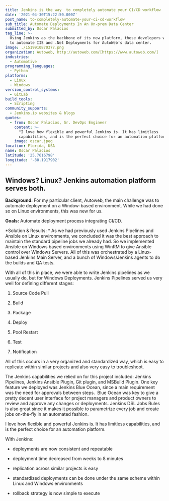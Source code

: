 ```yaml
---
title: Jenkins is the way  to completely automate your CI/CD workflow
date: '2021-04-30T15:22:50.000Z'
post_name: to-completely-automate-your-ci-cd-workflow
sub_title: Automate Deployments In An On-prem Data Center
submitted_by: Oscar Palacios
tag_line: >-
  Using Jenkins as the backbone of its new platform, these developers were able
  to automate IIS and .Net Deployments for AutoWeb’s data center.
image: ./1519910870377.png
organization: Autoweb, http://autoweb.com/[https://www.autoweb.com/]
industries:
  - Automotive
programming_languages:
  - Python
platforms:
  - Linux
  - Windows
version_control_systems:
  - GitLab
build_tools:
  - Scripting
community_supports:
  - Jenkins.io websites & blogs
quotes:
  - from: Oscar Palacios, Sr. DevOps Engineer
    content: >-
      "I love how flexible and powerful Jenkins is. It has limitless
      capabilities, and is the perfect choice for an automation platform. “
    image: oscar.jpeg
location: Florida, USA
name: Oscar Palacios
latitude: '25.7616798'
longitude: '-80.1917902'
---
```

## Windows? Linux? Jenkins automation platform serves both.

**Background:** For my particular client, Autoweb, the main challenge was to automate deployment on a Window-based environment. While we had done so on Linux environments, this was new for us.

**Goals:** Automate deployment process integrating CI/CD.

<Testimonal idx="0" />

\*Solution & Results: \* As we had previously used Jenkins Pipelines and Ansible on Linux environments, we concluded it was the best approach to maintain the standard pipeline jobs we already had. So we implemented Ansible on Windows based environments using WinRM to give Ansible control over Windows Servers. All of this was orchestrated by a Linux-based Jenkins Main Server, and a bunch of Windows/Jenkins agents to do the builds and QA tests.

With all of this in place, we were able to write Jenkins pipelines as we usually do, but for Windows Deployments. Jenkins Pipelines served us very well for defining different stages:

1.  Source Code Pull

2.  Build

3.  Package

4.  Deploy

5.  Pool Restart

6.  Test

7.  Notification

All of this occurs in a very organized and standardized way, which is easy to replicate within similar projects and also very easy to troubleshoot.

The Jenkins capabilities we relied on for this project included: Jenkins Pipelines, Jenkins Ansible Plugin, Git plugin, and MSBuild Plugin. One key feature we deployed was Jenkins Blue Ocean, since a main requirement was the need for approvals between steps.  Blue Ocean was key to give a pretty decent user interface for project managers and product owners to review and approve any changes or deployments. Jenkins DSL Jobs Rules is also great since it makes it possible to parametrize every job and create jobs on-the-fly in an automated fashion.

I love how flexible and powerful Jenkins is. It has limitless capabilities, and is the perfect choice for an automation platform.

With Jenkins:

-   deployments are now consistent and repeatable

-   deployment time decreased from weeks to 8 minutes

-   replication across similar projects is easy

-   standardized deployments can be done under the same scheme within Linux and Windows environments

-   rollback strategy is now simple to execute
